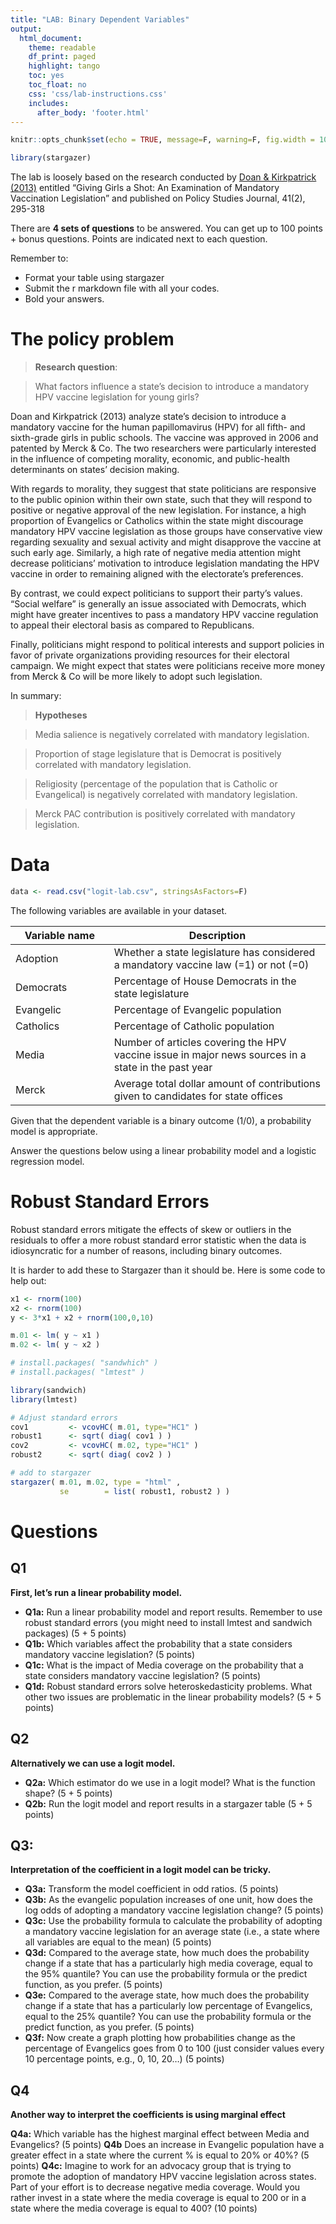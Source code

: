 ```yaml
---
title: "LAB: Binary Dependent Variables"
output:
  html_document:
    theme: readable
    df_print: paged
    highlight: tango
    toc: yes
    toc_float: no
    css: 'css/lab-instructions.css'
    includes:
      after_body: 'footer.html'
--- 
```


```r
knitr::opts_chunk$set(echo = TRUE, message=F, warning=F, fig.width = 10)
```

```r
library(stargazer)
```


The lab is loosely based on the research conducted by [Doan & Kirkpatrick (2013)](https://onlinelibrary.wiley.com/doi/10.1111/psj.12018) entitled "Giving Girls a Shot: An Examination of Mandatory Vaccination Legislation" and published on Policy Studies Journal, 41(2), 295-318

There are **4 sets of questions** to be answered. You can get up to 100 points + bonus questions. Points are indicated next to each question. 

Remember to:

* Format your table using stargazer 
* Submit the r markdown file with all your codes. 
* Bold your answers. 





# The policy problem

> **Research question**: 

> What factors influence a state's decision to introduce a mandatory HPV vaccine legislation for young girls? 

Doan and Kirkpatrick (2013) analyze state's decision to introduce a mandatory vaccine for the human papillomavirus (HPV) for all fifth- and sixth-grade girls in public schools. The vaccine was approved in 2006 and patented by Merck & Co. The two researchers were particularly interested in the influence of competing morality, economic, and public-health determinants on states' decision making. 

With regards to morality, they suggest that state politicians are responsive to the public opinion within their own state, such that they will respond to positive or negative approval of the new legislation. For instance, a high proportion of Evangelics or Catholics within the state might discourage mandatory HPV vaccine legislation as those groups have conservative view regarding sexuality and sexual activity and might disapprove the vaccine at such early age. Similarly, a high rate of negative media attention might decrease politicians' motivation to introduce legislation mandating the HPV vaccine in order to remaining aligned with the electorate's preferences.

By contrast, we could expect politicians to support their party's values. "Social welfare" is generally an issue associated with Democrats, which might have greater incentives to pass a mandatory HPV vaccine regulation to appeal their electoral basis as compared to Republicans. 

Finally, politicians might respond to political interests and support policies in favor of private organizations providing resources for their electoral campaign. We might expect that states were politicians receive more money from Merck & Co will be more likely to adopt such legislation.

In summary: 

> **Hypotheses**

> Media salience is negatively correlated with mandatory legislation.

> Proportion of stage legislature that is Democrat is positively correlated with mandatory legislation.

> Religiosity (percentage of the population that is Catholic or Evangelical) is negatively correlated with mandatory legislation.

> Merck PAC contribution is positively correlated with mandatory legislation.



# Data

```r
data <- read.csv("logit-lab.csv", stringsAsFactors=F)
```

The following variables are available in your dataset. 

 **Variable name**       | **Description**                                   
------------------------ | -----------------------------------------------------
Adoption                 | Whether a state legislature has considered a mandatory vaccine law (=1) or not (=0)  
Democrats                | Percentage of House Democrats in the state legislature      
Evangelic                | Percentage of Evangelic population       
Catholics                | Percentage of Catholic population      
Media                    | Number of articles covering the HPV vaccine issue in major news sources in a state in the past year
Merck                    | Average total dollar amount of contributions given to candidates for state offices 

Given that the dependent variable is a binary outcome (1/0), a probability model is appropriate. 

Answer the questions below using a linear probability model and a logistic regression model. 



# Robust Standard Errors 

Robust standard errors mitigate the effects of skew or outliers in the residuals to offer a more robust standard error statistic when the data is idiosyncratic for a number of reasons, including binary outcomes. 

It is harder to add these to Stargazer than it should be. Here is some code to help out: 

```r
x1 <- rnorm(100)
x2 <- rnorm(100) 
y <- 3*x1 + x2 + rnorm(100,0,10)

m.01 <- lm( y ~ x1 )
m.02 <- lm( y ~ x2 )

# install.packages( "sandwhich" )
# install.packages( "lmtest" )

library(sandwich)
library(lmtest)

# Adjust standard errors
cov1         <- vcovHC( m.01, type="HC1" )
robust1      <- sqrt( diag( cov1 ) )
cov2         <- vcovHC( m.02, type="HC1" )
robust2      <- sqrt( diag( cov2 ) )

# add to stargazer 
stargazer( m.01, m.02, type = "html" ,
           se        = list( robust1, robust2 ) )
```



# Questions

## Q1

**First, let's run a linear probability model.**

* **Q1a:** Run a linear probability model and report results. Remember to use robust standard errors (you might need to install lmtest and sandwich packages) (5 + 5 points)
* **Q1b:** Which variables affect the probability that a state considers mandatory vaccine legislation? (5 points)
* **Q1c:** What is the impact of Media coverage on the probability that a state considers mandatory vaccine legislation? (5 points)
* **Q1d:** Robust standard errors solve heteroskedasticity problems. What other two issues are problematic in the linear probability models? (5 + 5 points)

## Q2

**Alternatively we can use a logit model.** 

* **Q2a:** Which estimator do we use in a logit model? What is the function shape? (5 + 5 points)
* **Q2b:** Run the logit model and report results in a stargazer table (5 + 5 points)

## Q3: 

**Interpretation of the coefficient in a logit model can be tricky.**

* **Q3a:** Transform the model coefficient in odd ratios. (5 points)
* **Q3b:** As the evangelic population increases of one unit, how does the log odds of adopting a mandatory vaccine legislation change? (5 points)
* **Q3c:** Use the probability formula to calculate the probability of adopting a mandatory vaccine legislation for an average state (i.e., a state where all variables are equal to the mean) (5 points)
* **Q3d:** Compared to the average state, how much does the probability change if a state that has a particularly high media coverage, equal to the 95% quantile? You can use the probability formula or the predict function, as you prefer. (5 points)
* **Q3e:** Compared to the average state, how much does the probability change if a state that has a particularly low percentage of Evangelics, equal to the 25% quantile? You can use the probability formula or the predict function, as you prefer. (5 points)
* **Q3f:** Now create a graph plotting how probabilities change as the percentage of Evangelics goes from 0 to 100 (just consider values every 10 percentage points, e.g., 0, 10, 20...) (5 points)

## Q4

**Another way to interpret the coefficients is using marginal effect**

**Q4a:** Which variable has the highest marginal effect between Media and Evangelics? (5 points)
**Q4b** Does an increase in Evangelic population have a greater effect in a state where the current % is equal to 20% or 40%? (5 points)
**Q4c:** Imagine to work for an advocacy group that is trying to promote the adoption of mandatory HPV vaccine legislation across states. Part of your effort is to decrease negative media coverage. Would you rather invest in a state where the media coverage is equal to 200 or in a state where the media coverage is equal to 400?  (10 points)
